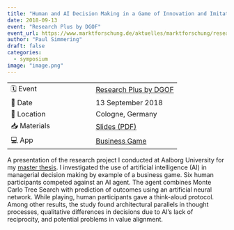 ```yaml
---
title: "Human and AI Decision Making in a Game of Innovation and Imitation"
date: 2018-09-13
event: "Research Plus by DGOF"
event_url: https://www.marktforschung.de/aktuelles/marktforschung/research-plus-in-koeln/
author: "Paul Simmering"
draft: false
categories:
  - symposium
image: "image.png"
---
```


| | |
| --- | --- |
| 🗓️ Event | [Research Plus by DGOF](https://www.marktforschung.de/aktuelles/marktforschung/research-plus-in-koeln/)|
| 📅 Date | 13 September 2018 |
| 📍 Location | Cologne, Germany |
| 📥 Materials | [Slides (PDF)](researchplus2018.pdf) |
| 💻 App | [Business Game](https://psimm.shinyapps.io/business_game) |

A presentation of the research project I conducted at Aalborg University for my [master thesis](/projects/masterthesis/). I investigated the use of artificial intelligence (AI) in managerial decision making by example of a business game. Six human participants competed against an AI agent. The agent combines Monte Carlo Tree Search with prediction of outcomes using an artificial neural network. While playing, human participants gave a think-aloud protocol. Among other results, the study found architectural parallels in thought processes, qualitative differences in decisions due to AI's lack of reciprocity, and potential problems in value alignment.

